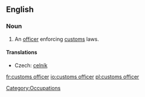 ==English==
{{wikipedia}}
===Noun===
{{en-noun}}

# An [[officer]] enforcing [[customs]] laws.

====Translations====
{{trans-top|officer}}
* Czech: [[celník]] {{m}}
{{trans-mid}}
{{trans-bottom}}

[[Category:Occupations]]

[[fr:customs officer]]
[[io:customs officer]]
[[pl:customs officer]]